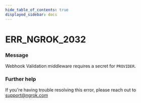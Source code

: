 ```yaml
---
hide_table_of_contents: true
displayed_sidebar: docs
---
```



# ERR_NGROK_2032

### Message

Webhook Validation middleware requires a secret for `PROVIDER`.

<ErrorDetails error="err_ngrok_2032" />

### Further help

If you're having trouble resolving this error, please reach out to [support@ngrok.com](mailto:support@ngrok.com?subject=Help%20with%20ERR_NGROK_2032)

